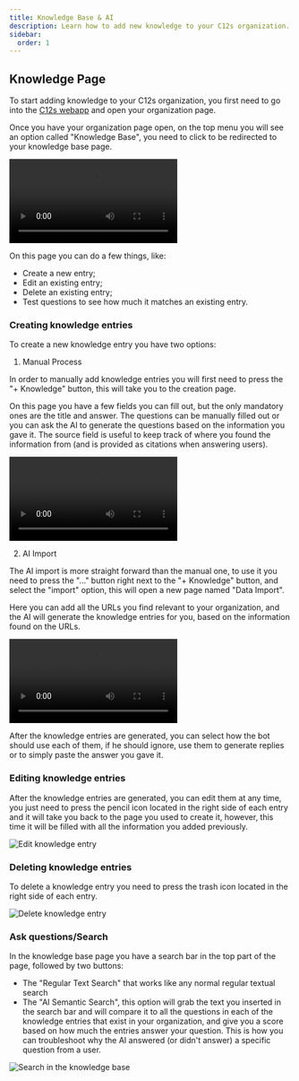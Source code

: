 ```yaml
---
title: Knowledge Base & AI
description: Learn how to add new knowledge to your C12s organization.
sidebar:
  order: 1
---
```




## Knowledge Page

To start adding knowledge to your C12s organization, you first need to go into the [C12s webapp](https://app.c12s.ai?r=docs) and open your organization page.

Once you have your organization page open, on the top menu you will see an option called "Knowledge Base", you need to click to be redirected to your knowledge base page.

<Video
  src={knowledgebase}
  title='Knowledge Base Page'
  autoPlay
  loop
  controls
/>

On this page you can do a few things, like:

* Create a new entry;
* Edit an existing entry;
* Delete an existing entry;
* Test questions to see how much it matches an existing entry.

### Creating knowledge entries

To create a new knowledge entry you have two options:

1) Manual Process

In order to manually add knowledge entries you will first need to press the "+ Knowledge" button, this will take you to the creation page.

On this page you have a few fields you can fill out, but the only mandatory ones are the title and answer. The questions can be manually filled out or you can ask the AI to generate the questions based on the information you gave it. The source field is useful to keep track of where you found the information from (and is provided as citations when answering users).

<Video
  src={addManualKnowledge}
  title='Manual Knowledge Entry'
  autoPlay
  loop
  controls
/>

2) AI Import

The AI import is more straight forward than the manual one, to use it you need to press the "..." button right next to the "+ Knowledge" button, and select the "import" option, this will open a new page named "Data Import".

Here you can add all the URLs you find relevant to your organization, and the AI will generate the knowledge entries for you, based on the information found on the URLs.

<Video
  src={AddKnowledgeVideo}
  title='Adding a Knowledge Entry to the Knowledge Base'
  autoPlay
  loop
  controls
/>

After the knowledge entries are generated, you can select how the bot should use each of them, if he should ignore, use them to generate replies or to simply paste the answer you gave it.

### Editing knowledge entries

After the knowledge entries are generated, you can edit them at any time, you just need to press the pencil icon located in the right side of each entry and it will take you back to the page you used to create it, however, this time it will be filled with all the information you added previously.

![Edit knowledge entry](src/assets/screenshots/knowledge/editing.gif)

### Deleting knowledge entries

To delete a knowledge entry you need to press the trash icon located in the right side of each entry.

![Delete knowledge entry](src/assets/screenshots/knowledge/deleting.gif)

### Ask questions/Search

In the knowledge base page you have a search bar in the top part of the page, followed by two buttons:

* The "Regular Text Search" that works like any normal regular textual search
* The "AI Semantic Search", this option will grab the text you inserted in the search bar and will compare it to all the questions in each of the knowledge entries that exist in your organization, and give you a score based on how much the entries answer your question. This is how you can troubleshoot why the AI answered (or didn't answer) a specific question from a user.

![Search in the knowledge base](src/assets/screenshots/knowledge/search.gif)
